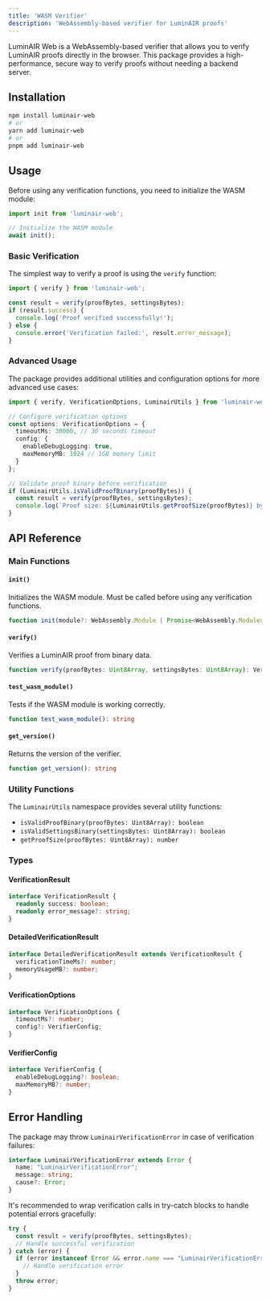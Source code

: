 ```yaml
---
title: 'WASM Verifier'
description: 'WebAssembly-based verifier for LuminAIR proofs'
---
```


LuminAIR Web is a WebAssembly-based verifier that allows you to verify LuminAIR proofs directly in the browser. This package provides a high-performance, secure way to verify proofs without needing a backend server.

## Installation

```bash
npm install luminair-web
# or
yarn add luminair-web
# or
pnpm add luminair-web
```

## Usage

Before using any verification functions, you need to initialize the WASM module:

```typescript
import init from 'luminair-web';

// Initialize the WASM module
await init();
```

### Basic Verification

The simplest way to verify a proof is using the `verify` function:

```typescript
import { verify } from 'luminair-web';

const result = verify(proofBytes, settingsBytes);
if (result.success) {
  console.log('Proof verified successfully!');
} else {
  console.error('Verification failed:', result.error_message);
}
```

### Advanced Usage

The package provides additional utilities and configuration options for more advanced use cases:

```typescript
import { verify, VerificationOptions, LuminairUtils } from 'luminair-web';

// Configure verification options
const options: VerificationOptions = {
  timeoutMs: 30000, // 30 seconds timeout
  config: {
    enableDebugLogging: true,
    maxMemoryMB: 1024 // 1GB memory limit
  }
};

// Validate proof binary before verification
if (LuminairUtils.isValidProofBinary(proofBytes)) {
  const result = verify(proofBytes, settingsBytes);
  console.log(`Proof size: ${LuminairUtils.getProofSize(proofBytes)} bytes`);
}
```

## API Reference

### Main Functions

#### `init()`
Initializes the WASM module. Must be called before using any verification functions.

```typescript
function init(module?: WebAssembly.Module | Promise<WebAssembly.Module>): Promise<void>
```

#### `verify()`
Verifies a LuminAIR proof from binary data.

```typescript
function verify(proofBytes: Uint8Array, settingsBytes: Uint8Array): VerificationResult
```

#### `test_wasm_module()`
Tests if the WASM module is working correctly.

```typescript
function test_wasm_module(): string
```

#### `get_version()`
Returns the version of the verifier.

```typescript
function get_version(): string
```

### Utility Functions

The `LuminairUtils` namespace provides several utility functions:

- `isValidProofBinary(proofBytes: Uint8Array): boolean`
- `isValidSettingsBinary(settingsBytes: Uint8Array): boolean`
- `getProofSize(proofBytes: Uint8Array): number`

### Types

#### VerificationResult
```typescript
interface VerificationResult {
  readonly success: boolean;
  readonly error_message?: string;
}
```

#### DetailedVerificationResult
```typescript
interface DetailedVerificationResult extends VerificationResult {
  verificationTimeMs?: number;
  memoryUsageMB?: number;
}
```

#### VerificationOptions
```typescript
interface VerificationOptions {
  timeoutMs?: number;
  config?: VerifierConfig;
}
```

#### VerifierConfig
```typescript
interface VerifierConfig {
  enableDebugLogging?: boolean;
  maxMemoryMB?: number;
}
```

## Error Handling

The package may throw `LuminairVerificationError` in case of verification failures:

```typescript
interface LuminairVerificationError extends Error {
  name: "LuminairVerificationError";
  message: string;
  cause?: Error;
}
```

It's recommended to wrap verification calls in try-catch blocks to handle potential errors gracefully:

```typescript
try {
  const result = verify(proofBytes, settingsBytes);
  // Handle successful verification
} catch (error) {
  if (error instanceof Error && error.name === "LuminairVerificationError") {
    // Handle verification error
  }
  throw error;
}
``` 